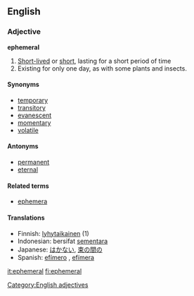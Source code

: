 ==English==

=== Adjective ===
'''ephemeral'''
# [[Short-lived]] or [[short]], lasting for a short period of time
# Existing for only one day, as with some plants and insects.

==== Synonyms ====
*[[temporary]]
*[[transitory]]
*[[evanescent]]
*[[momentary]]
*[[volatile]]

==== Antonyms ====
*[[permanent]]
*[[eternal]]

====Related terms====
*[[ephemera]]

==== Translations ====
*Finnish: [[lyhytaikainen]] (1)
*Indonesian: bersifat [[sementara]]
*Japanese: [[はかない]], [[束の間の]]
*Spanish: [[efímero]] {{m}}, [[efímera]] {{f}}

[[Category:English adjectives]]

[[it:ephemeral]]
[[fi:ephemeral]]